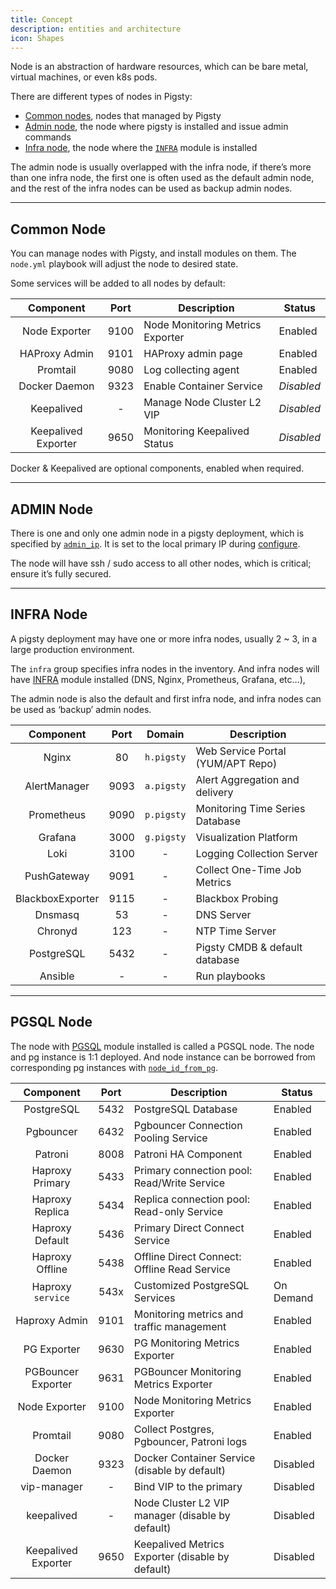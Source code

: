 ```yaml
---
title: Concept
description: entities and architecture
icon: Shapes
---
```



Node is an abstraction of hardware resources, which can be bare metal, virtual machines, or even k8s pods.

There are different types of nodes in Pigsty:

- [Common nodes](https://pigsty.io/docs/node/concept/#common-node), nodes that managed by Pigsty
- [Admin node](https://pigsty.io/docs/node/concept/#admin-node), the node where pigsty is installed and issue admin commands
- [Infra node](https://pigsty.io/docs/node/concept/#infra-node), the node where the [`INFRA`](https://pigsty.io/docs/infra/) module is installed

The admin node is usually overlapped with the infra node, if there’s more than one infra node, the first one is often used as the default admin node, and the rest of the infra nodes can be used as backup admin nodes.

------

## Common Node

You can manage nodes with Pigsty, and install modules on them. The `node.yml` playbook will adjust the node to desired state.

Some services will be added to all nodes by default:

|      Component      | Port | Description                      | Status     |
|:-------------------:|:----:|----------------------------------|------------|
|    Node Exporter    | 9100 | Node Monitoring Metrics Exporter | Enabled    |
|    HAProxy Admin    | 9101 | HAProxy admin page               | Enabled    |
|      Promtail       | 9080 | Log collecting agent             | Enabled    |
|    Docker Daemon    | 9323 | Enable Container Service         | *Disabled* |
|     Keepalived      |  -   | Manage Node Cluster L2 VIP       | *Disabled* |
| Keepalived Exporter | 9650 | Monitoring Keepalived Status     | *Disabled* |

Docker & Keepalived are optional components, enabled when required.

------

## ADMIN Node

There is one and only one admin node in a pigsty deployment, which is specified by [`admin_ip`](https://pigsty.io/docs/infra/param/#admin_ip). It is set to the local primary IP during [configure](https://pigsty.io/docs/setup/install/#configure).

The node will have ssh / sudo access to all other nodes, which is critical; ensure it’s fully secured.

------

## INFRA Node

A pigsty deployment may have one or more infra nodes, usually 2 ~ 3, in a large production environment.

The `infra` group specifies infra nodes in the inventory. And infra nodes will have [INFRA](https://pigsty.io/docs/infra/) module installed (DNS, Nginx, Prometheus, Grafana, etc…),

The admin node is also the default and first infra node, and infra nodes can be used as ‘backup’ admin nodes.

|    Component     | Port |   Domain   | Description                       |
|:----------------:|:----:|:----------:|-----------------------------------|
|      Nginx       |  80  | `h.pigsty` | Web Service Portal (YUM/APT Repo) |
|   AlertManager   | 9093 | `a.pigsty` | Alert Aggregation and delivery    |
|    Prometheus    | 9090 | `p.pigsty` | Monitoring Time Series Database   |
|     Grafana      | 3000 | `g.pigsty` | Visualization Platform            |
|       Loki       | 3100 |     -      | Logging Collection Server         |
|   PushGateway    | 9091 |     -      | Collect One-Time Job Metrics      |
| BlackboxExporter | 9115 |     -      | Blackbox Probing                  |
|     Dnsmasq      |  53  |     -      | DNS Server                        |
|     Chronyd      | 123  |     -      | NTP Time Server                   |
|    PostgreSQL    | 5432 |     -      | Pigsty CMDB & default database    |
|     Ansible      |  -   |     -      | Run playbooks                     |

------

## PGSQL Node

The node with [PGSQL](https://pigsty.io/docs/pgsql/) module installed is called a PGSQL node. The node and pg instance is 1:1 deployed. And node instance can be borrowed from corresponding pg instances with [`node_id_from_pg`](https://pigsty.io/docs/node/param/#node_id_from_pg).

|      Component      | Port | Description                                      | Status    |
|:-------------------:|:----:|--------------------------------------------------|-----------|
|     PostgreSQL      | 5432 | PostgreSQL Database                              | Enabled   |
|      Pgbouncer      | 6432 | Pgbouncer Connection Pooling Service             | Enabled   |
|       Patroni       | 8008 | Patroni HA Component                             | Enabled   |
|   Haproxy Primary   | 5433 | Primary connection pool: Read/Write Service      | Enabled   |
|   Haproxy Replica   | 5434 | Replica connection pool: Read-only Service       | Enabled   |
|   Haproxy Default   | 5436 | Primary Direct Connect Service                   | Enabled   |
|   Haproxy Offline   | 5438 | Offline Direct Connect: Offline Read Service     | Enabled   |
|  Haproxy `service`  | 543x | Customized PostgreSQL Services                   | On Demand |
|    Haproxy Admin    | 9101 | Monitoring metrics and traffic management        | Enabled   |
|     PG Exporter     | 9630 | PG Monitoring Metrics Exporter                   | Enabled   |
| PGBouncer Exporter  | 9631 | PGBouncer Monitoring Metrics Exporter            | Enabled   |
|    Node Exporter    | 9100 | Node Monitoring Metrics Exporter                 | Enabled   |
|      Promtail       | 9080 | Collect Postgres, Pgbouncer, Patroni logs        | Enabled   |
|    Docker Daemon    | 9323 | Docker Container Service (disable by default)    | Disabled  |
|     vip-manager     |  -   | Bind VIP to the primary                          | Disabled  |
|     keepalived      |  -   | Node Cluster L2 VIP manager (disable by default) | Disabled  |
| Keepalived Exporter | 9650 | Keepalived Metrics Exporter (disable by default) | Disabled  |


